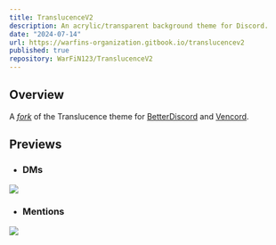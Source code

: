 ```yaml
---
title: TranslucenceV2
description: An acrylic/transparent background theme for Discord.
date: "2024-07-14"
url: https://warfins-organization.gitbook.io/translucencev2
published: true
repository: WarFiN123/TranslucenceV2
---
```

## Overview
A <ins>*fork*</ins> of the Translucence theme for [BetterDiscord](https://betterdiscord.app/) and [Vencord](https://vencord.dev).
## Previews
- ### DMs
<img src="https://github.com/WarFiN123/docs-translucencev2/blob/4a295566dd4e85cb41b8dcf910f2564c1dd9fea0/public/DM's.webp?raw=true" width={1000}>
</img>

- ### Mentions
<img src="https://github.com/WarFiN123/docs-translucencev2/blob/4a295566dd4e85cb41b8dcf910f2564c1dd9fea0/public/Mentions.webp?raw=true" width={1000}>
</img>